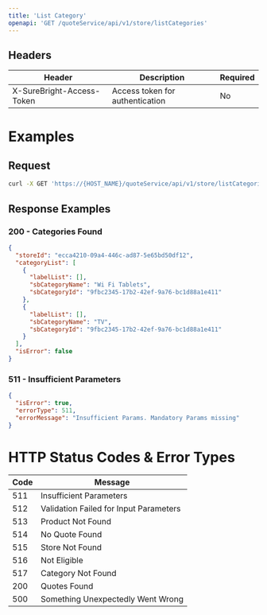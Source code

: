 ```yaml
---
title: 'List Category'
openapi: 'GET /quoteService/api/v1/store/listCategories'
---
```



## Headers

| Header | Description | Required |
|--------|-------------|----------|
| X-SureBright-Access-Token | Access token for authentication | No |





# Examples

## Request

```bash
curl -X GET 'https://{HOST_NAME}/quoteService/api/v1/store/listCategories/{storeId}?country=US&state=AL'
```

## Response Examples

### 200 - Categories Found

```json
{
  "storeId": "ecca4210-09a4-446c-ad87-5e65bd50df12",
  "categoryList": [
    {
      "labelList": [],
      "sbCategoryName": "Wi Fi Tablets",
      "sbCategoryId": "9fbc2345-17b2-42ef-9a76-bc1d88a1e411"
    },
    {
      "labelList": [],
      "sbCategoryName": "TV",
      "sbCategoryId": "9fbc2345-17b2-42ef-9a76-bc1d88a1e411"
    }
  ],
  "isError": false
}
```

### 511 - Insufficient Parameters

```json
{
  "isError": true,
  "errorType": 511,
  "errorMessage": "Insufficient Params. Mandatory Params missing"
}
```

# HTTP Status Codes & Error Types

| Code | Message |
|------|---------|
| 511 | Insufficient Parameters |
| 512 | Validation Failed for Input Parameters |
| 513 | Product Not Found |
| 514 | No Quote Found |
| 515 | Store Not Found |
| 516 | Not Eligible |
| 517 | Category Not Found |
| 200 | Quotes Found |
| 500 | Something Unexpectedly Went Wrong |
